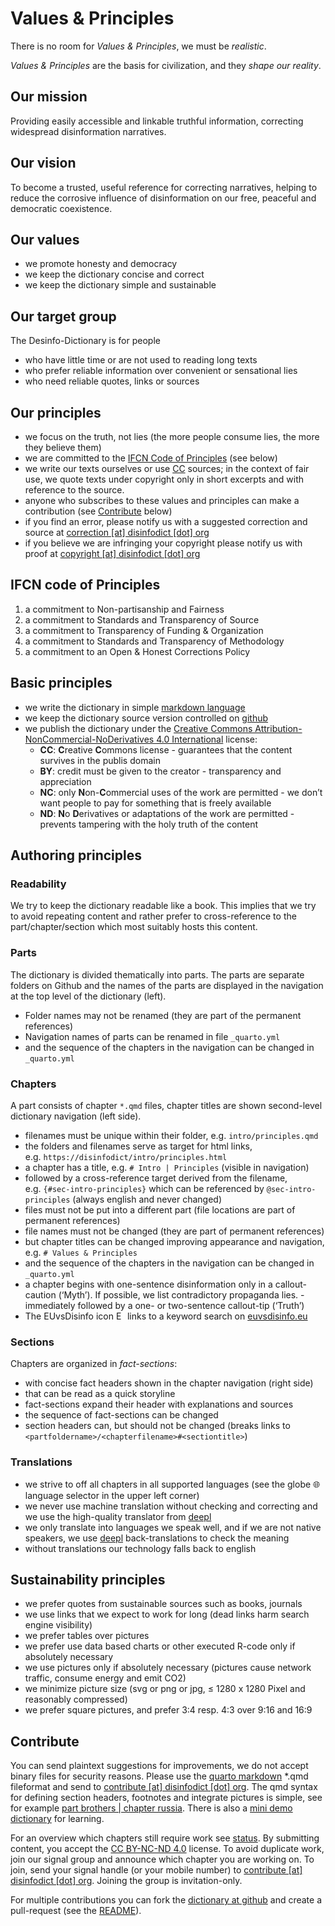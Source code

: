 # Values & Principles {.unnumbered #sec-intro-principles}

::: {.callout-caution title="Myth"}
There is no room for *Values & Principles*, we must be *realistic*.
:::

::: {.callout-tip title="Truth"}
*Values & Principles* are the basis for civilization, and they *shape our reality*.
:::

## Our mission

Providing easily accessible and linkable truthful information, correcting widespread disinformation narratives.

## Our vision

To become a trusted, useful reference for correcting narratives, helping to reduce the corrosive influence of disinformation on our free, peaceful and democratic coexistence.

## Our values

-   we promote honesty and democracy
-   we keep the dictionary concise and correct
-   we keep the dictionary simple and sustainable

## Our target group

The Desinfo-Dictionary is for people

-   who have little time or are not used to reading long texts
-   who prefer reliable information over convenient or sensational lies
-   who need reliable quotes, links or sources

## Our principles

- we focus on the truth, not lies (the more people consume lies, the more they believe them)
- we are committed to the [IFCN Code of Principles](https://ifcncodeofprinciples.poynter.org/the-commitments) (see below)
- we write our texts ourselves or use [CC](https://de.creativecommons.net) sources; in the context of fair use, we quote texts under copyright only in short excerpts and with reference to the source.
- anyone who subscribes to these values and principles can make a contribution (see [Contribute] below)
- if you find an error, please notify us with a suggested correction and source at [correction [at] disinfodict [dot] org](mailto:correction@disinfodict.org)
- if you believe we are infringing your copyright please notify us with proof at [copyright [at] disinfodict [dot] org](mailto:copyright@disinfodict.org)


## IFCN code of Principles

1.  a commitment to Non-partisanship and Fairness
2.  a commitment to Standards and Transparency of Source
3.  a commitment to Transparency of Funding & Organization
4.  a commitment to Standards and Transparency of Methodology
5.  a commitment to an Open & Honest Corrections Policy

## Basic principles

-   we write the dictionary in simple [markdown language](https://quarto.org/docs/authoring/markdown-basics.html)
-   we keep the dictionary source version controlled on [github](https://github.com/disinfodict/disinfodict)
-   we publish the dictionary under the [Creative Commons Attribution-NonCommercial-NoDerivatives 4.0 International](https://creativecommons.org/licenses/by-nc-nd/4.0/) license:
    -   **CC**: **C**reative **C**ommons license - guarantees that the content survives in the publis domain
    -   **BY**: credit must be given to the creator - transparency and appreciation
    -   **NC**: only **N**on-**C**ommercial uses of the work are permitted - we don't want people to pay for something that is freely available
    -   **ND**: **N**o **D**erivatives or adaptations of the work are permitted - prevents tampering with the holy truth of the content


## Authoring principles

### Readability

We try to keep the dictionary readable like a book. This implies that we try to avoid repeating content and rather prefer to cross-reference to the part/chapter/section which most suitably hosts this content.

### Parts

The dictionary is divided thematically into parts. The parts are separate folders on Github and the names of the parts are displayed in the navigation at the top level of the dictionary (left).

- Folder names may not be renamed (they are part of the permanent references)
- Navigation names of parts can be renamed in file `_quarto.yml`
- and the sequence of the chapters in the navigation can be changed in `_quarto.yml`

### Chapters

A part consists of chapter `*.qmd` files, chapter titles are shown second-level dictionary navigation (left side).

- filenames must be unique within their folder, e.g. `intro/principles.qmd`
- the folders and filenames serve as target for html links, e.g. `https://disinfodict/intro/principles.html`
- a chapter has a title, e.g. `# Intro | Principles` (visible in navigation)
- followed by a cross-reference target derived from the filename, e.g. `{#sec-intro-principles}` which can be referenced by `@sec-intro-principles` (always english and never changed)
- files must not be put into a different part (file locations are part of permanent references)
- file names must not be changed (they are part of permanent references)
- but chapter titles can be changed improving appearance and navigation, e.g. `# Values & Principles`
- and the sequence of the chapters in the navigation can be changed in `_quarto.yml`
- a chapter begins with one-sentence disinformation only in a callout-caution ('Myth'). If possible, we list contradictory propaganda lies. -   immediately followed by a one- or two-sentence callout-tip ('Truth')
- The EUvsDisinfo icon [![EUvsDisinfo icon](../all_common_img/EUvsDisinfo_400x240.jpg){height=1em}](https://euvsdisinfo.eu/disinformation-cases/?text=lies&disinfo_language%5B%5D=English&sort=relevance) links to a keyword search on [euvsdisinfo.eu](https://euvsdisinfo.eu/)


### Sections

Chapters are organized in *fact-sections*:

-   with concise fact headers shown in the chapter navigation (right side)
-   that can be read as a quick storyline
-   fact-sections expand their header with explanations and sources
-   the sequence of fact-sections can be changed
-   section headers can, but should not be changed (breaks links to `<partfoldername>/<chapterfilename>#<sectiontitle>`)


### Translations

- we strive to off all chapters in all supported languages (see the globe 🌐 language selector in the upper left corner)
- we never use machine translation without checking and correcting and we use the high-quality translator from [deepl](deepl.com)
- we only translate into languages we speak well, and if we are not native speakers, we use [deepl](deepl.com) back-translations to check the meaning
- without translations our technology falls back to english


## Sustainability principles

-   we prefer quotes from sustainable sources such as books, journals
-   we use links that we expect to work for long (dead links harm search engine visibility)
-   we prefer tables over pictures
-   we prefer use data based charts or other executed R-code only if absolutely necessary
-   we use pictures only if absolutely necessary (pictures cause network traffic, consume energy and emit CO2)
-   we minimize picture size (svg or png or jpg, ≤ 1280 x 1280 Pixel and reasonably compressed)
-   we prefer square pictures, and prefer 3:4 resp. 4:3 over 9:16 and 16:9


## Contribute

You can send plaintext suggestions for improvements, we do not accept binary files for security reasons. Please use the [quarto markdown](https://quarto.org/docs/authoring/markdown-basics.html) *.qmd fileformat and send to [contribute [at] disinfodict [dot] org](mailto:contribute@disinfodict.org). The qmd syntax for defining section headers, footnotes and integrate pictures is simple, see for example [part brothers | chapter russia](https://github.com/disinfodict/disinfodict/blob/main/brothers/russia.qmd). There is also a [mini demo dictionary](https://github.com/disinfodict/disinfoquick) for learning.  

For an overview which chapters still require work see [status](#sec-status-status). By submitting content, you accept the  [CC BY-NC-ND 4.0](https://creativecommons.org/licenses/by-nc-nd/4.0/) license. To avoid duplicate work, join our signal group and announce which chapter you are working on. To join, send your signal handle (or your mobile number) to [contribute [at] disinfodict [dot] org](mailto:contribute@disinfodict.org). Joining the group is invitation-only.  

For multiple contributions you can fork the [dictionary at github](https:/github.com/disinfodict/disinfodict) and create a pull-request (see the [README]((https:/github.com/disinfodict/disinfodict/README.qmd))).
